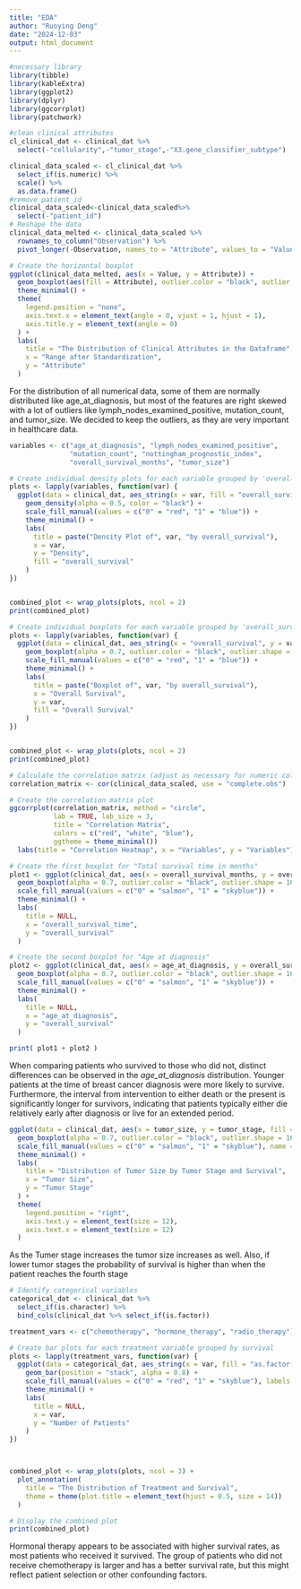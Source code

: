 ```yaml
---
title: "EDA"
author: "Ruoying Deng"
date: "2024-12-03"
output: html_document
---
```

```r
#necessary library
library(tibble)
library(kableExtra)
library(ggplot2)
library(dplyr)
library(ggcorrplot)
library(patchwork)
```

```r
#clean clinical attributes
cl_clinical_dat <- clinical_dat %>%
  select(-"cellularity",-"tumor_stage",-"X3.gene_classifier_subtype")
```

```r
clinical_data_scaled <- cl_clinical_dat %>%
  select_if(is.numeric) %>% 
  scale() %>% 
  as.data.frame()
#remove patient_id
clinical_data_scaled<-clinical_data_scaled%>%
  select(-"patient_id")
# Reshape the data
clinical_data_melted <- clinical_data_scaled %>%
  rownames_to_column("Observation") %>%
  pivot_longer(-Observation, names_to = "Attribute", values_to = "Value")

# Create the horizontal boxplot
ggplot(clinical_data_melted, aes(x = Value, y = Attribute)) +
  geom_boxplot(aes(fill = Attribute), outlier.color = "black", outlier.shape = 16) +
  theme_minimal() +
  theme(
    legend.position = "none",
    axis.text.x = element_text(angle = 0, vjust = 1, hjust = 1),
    axis.title.y = element_text(angle = 0)
  ) +
  labs(
    title = "The Distribution of Clinical Attributes in the Dataframe",
    x = "Range after Standardization",
    y = "Attribute"
  )
```
For the distribution of all numerical data, some of them are normally distributed like age_at_diagnosis, but most of the features are right skewed with a lot of outliers like lymph_nodes_examined_positive, mutation_count, and tumor_size. We decided to keep the outliers, as they are very important in healthcare data.


```r
variables <- c("age_at_diagnosis", "lymph_nodes_examined_positive", 
               "mutation_count", "nottingham_prognostic_index", 
               "overall_survival_months", "tumor_size")

# Create individual density plots for each variable grouped by 'overall_survival'
plots <- lapply(variables, function(var) {
  ggplot(data = clinical_dat, aes_string(x = var, fill = "overall_survival")) +
    geom_density(alpha = 0.5, color = "black") +
    scale_fill_manual(values = c("0" = "red", "1" = "blue")) +
    theme_minimal() +
    labs(
      title = paste("Density Plot of", var, "by overall_survival"),
      x = var,
      y = "Density",
      fill = "overall_survival"
    )
})


combined_plot <- wrap_plots(plots, ncol = 2)
print(combined_plot)

```

```r
# Create individual boxplots for each variable grouped by 'overall_survival'
plots <- lapply(variables, function(var) {
  ggplot(data = clinical_dat, aes_string(x = "overall_survival", y = var, fill = "overall_survival")) +
    geom_boxplot(alpha = 0.7, outlier.color = "black", outlier.shape = 16) +
    scale_fill_manual(values = c("0" = "red", "1" = "blue")) +
    theme_minimal() +
    labs(
      title = paste("Boxplot of", var, "by overall_survival"),
      x = "Overall Survival",
      y = var,
      fill = "Overall Survival"
    )
})


combined_plot <- wrap_plots(plots, ncol = 2)
print(combined_plot)
```
```r
# Calculate the correlation matrix (adjust as necessary for numeric columns only)
correlation_matrix <- cor(clinical_data_scaled, use = "complete.obs")

# Create the correlation matrix plot
ggcorrplot(correlation_matrix, method = "circle", 
           lab = TRUE, lab_size = 3, 
           title = "Correlation Matrix", 
           colors = c("red", "white", "blue"), 
           ggtheme = theme_minimal())
  labs(title = "Correlation Heatmap", x = "Variables", y = "Variables")
```
```r

# Create the first boxplot for "Total survival time in months"
plot1 <- ggplot(clinical_dat, aes(x = overall_survival_months, y = overall_survival, fill = as.factor(overall_survival))) +
  geom_boxplot(alpha = 0.7, outlier.color = "black", outlier.shape = 16) +
  scale_fill_manual(values = c("0" = "salmon", "1" = "skyblue")) +
  theme_minimal() +
  labs(
    title = NULL,
    x = "overall_survival_time",
    y = "overall_survival"
  )

# Create the second boxplot for "Age at diagnosis"
plot2 <- ggplot(clinical_dat, aes(x = age_at_diagnosis, y = overall_survival, fill = as.factor(overall_survival))) +
  geom_boxplot(alpha = 0.7, outlier.color = "black", outlier.shape = 16) +
  scale_fill_manual(values = c("0" = "salmon", "1" = "skyblue")) +
  theme_minimal() +
  labs(
    title = NULL,
    x = "age_at_diagnosis",
    y = "overall_survival"
  )

print( plot1 + plot2 )

```
When comparing patients who survived to those who did not, distinct differences can be observed in the *age_at_diagnosis* distribution. Younger patients at the time of breast cancer diagnosis were more likely to survive. Furthermore, the interval from intervention to either death or the present is significantly longer for survivors, indicating that patients typically either die relatively early after diagnosis or live for an extended period.

```r
ggplot(data = clinical_dat, aes(x = tumor_size, y = tumor_stage, fill = as.factor(overall_survival))) +
  geom_boxplot(alpha = 0.7, outlier.color = "black", outlier.shape = 16) +
  scale_fill_manual(values = c("0" = "salmon", "1" = "skyblue"), name = "Overall Survival") +
  theme_minimal() +
  labs(
    title = "Distribution of Tumor Size by Tumor Stage and Survival",
    x = "Tumor Size",
    y = "Tumor Stage"
  ) +
  theme(
    legend.position = "right",
    axis.text.y = element_text(size = 12),
    axis.text.x = element_text(size = 12)
  )
```
As the Tumer stage increases the tumor size increases as well. Also, if lower tumor stages the probability of survival is higher than when the patient reaches the fourth stage

```r
# Identify categorical variables
categorical_dat <- clinical_dat %>%
  select_if(is.character) %>%    
  bind_cols(clinical_dat %>% select_if(is.factor))

treatment_vars <- c("chemotherapy", "hormone_therapy", "radio_therapy")

# Create bar plots for each treatment variable grouped by survival
plots <- lapply(treatment_vars, function(var) {
  ggplot(data = categorical_dat, aes_string(x = var, fill = "as.factor(overall_survival)")) +
    geom_bar(position = "stack", alpha = 0.8) +
    scale_fill_manual(values = c("0" = "red", "1" = "skyblue"), labels = c("0" = "Died","1"="Survived") , name = "Survival Status") +
    theme_minimal() +
    labs(
      title = NULL,
      x = var,
      y = "Number of Patients"
    )
})



combined_plot <- wrap_plots(plots, ncol = 3) +
  plot_annotation(
    title = "The Distribution of Treatment and Survival",
    theme = theme(plot.title = element_text(hjust = 0.5, size = 14))
  )

# Display the combined plot
print(combined_plot)
```
Hormonal therapy appears to be associated with higher survival rates, as most patients who received it survived.
The group of patients who did not receive chemotherapy is larger and has a better survival rate, but this might reflect patient selection or other confounding factors.
